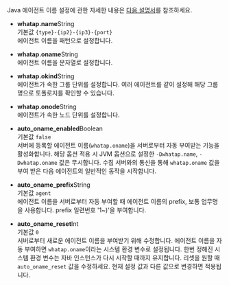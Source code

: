 Java 에이전트 이름 설정에 관한 자세한 내용은 [다음 설명서](java-agent-name)를 참조하세요.

* **whatap.name**<span class='type'>String</span><br/>
    기본값 `{type}-{ip2}-{ip3}-{port}`<br/>
    에이전트 이름을 패턴으로 설정합니다.

* **whatap.oname**<span class='type'>String</span><br/>
    에이전트 이름을 문자열로 설정합니다.

* **whatap.okind**<span class='type'>String</span><br/>
    에이전트가 속한 그룹 단위를 설정합니다. 여러 에이전트를 같이 설정해 해당 그룹명으로 토폴로지를 확인할 수 있습니다.

* **whatap.onode**<span class='type'>String</span><br/>
    에이전트가 속한 노드 단위를 설정합니다.

* **auto_oname_enabled**<span class='type'>Boolean</span><br/>
    기본값 `false`<br/>
    서버에 등록할 에이전트 이름(`whatap.oname`)을 서버로부터 자동 부여받는 기능을 활성화합니다. 해당 옵션 적용 시 JVM 옵션으로 설정한 `-Dwhatap.name`, `-Dwhatap.oname` 값은 무시합니다. 수집 서버와의 통신을 통해 `whatap.oname` 값을 부여 받은 다음 에이전트의 일반적인 동작을 시작합니다.  

* **auto_oname_prefix**<span class='type'>String</span><br/>
    기본값 `agent`<br/>
    에이전트 이름을 서버로부터 자동 부여할 때 에이전트 이름의 prefix, 보통 업무명을 사용합니다. prefix 일련번호 '1~)'을 부여합니다.

* **auto_oname_reset**<span class='type'>Int</span><br/>
    기본값 `0`<br/>
    서버로부터 새로운 에이전트 이름을 부여받기 위해 수정합니다. 에이전트 이름을 자동 부여하면 `whatap.oname`이라는 시스템 환경 변수로 설정됩니다. 한번 정해진 시스템 환경 변수는 자바 인스턴스가 다시 시작할 때까지 유지합니다. 리셋을 원할 때 `auto_oname_reset` 값을 수정하세요. 현재 설정 값과 다른 값으로 변경하면 적용됩니다.